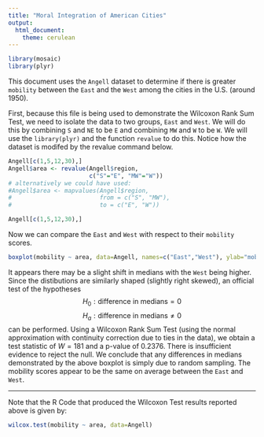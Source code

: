 ```yaml
---
title: "Moral Integration of American Cities"
output: 
  html_document:
    theme: cerulean
---
```


```r
library(mosaic)
library(plyr)
```

This document uses the `Angell` dataset to determine if there is greater `mobility` between the `East` and the `West` among the cities in the U.S. (around 1950).

First, because this file is being used to demonstrate the Wilcoxon Rank Sum Test, we need to isolate the data to two groups, `East` and `West`. We will do this by combining `S` and `NE` to be `E` and combining `MW` and `W` to be `W`. We will use the `library(plyr)` and the function `revalue` to do this. Notice how the dataset is modifed by the revalue command below.

```r
Angell[c(1,5,12,30),]
Angell$area <- revalue(Angell$region, 
                       c("S"="E", "MW"="W"))
# alternatively we could have used:
#Angell$area <- mapvalues(Angell$region, 
#                         from = c("S", "MW"), 
#                         to = c("E", "W"))
```

```r
Angell[c(1,5,12,30),]
```

Now we can compare the `East` and `West` with respect to their `mobility` scores.

```r
boxplot(mobility ~ area, data=Angell, names=c("East","West"), ylab="mobility score", col='gray', boxwex=.25)
```

It appears there may be a slight shift in medians with the `West` being higher. Since the distibutions are similarly shaped (slightly right skewed), an official test of the hypotheses
$$
  H_0: \text{difference in medians} = 0
$$
$$
  H_a: \text{difference in medians} \neq 0
$$
can be performed. Using a Wilcoxon Rank Sum Test (using the normal approximation with continuity correction due to ties in the data), we obtain a test statistic of $W = 181$ and a p-value of $0.2376$. There is insufficient evidence to reject the null. We conclude that any differences in medians demonstrated by the above boxplot is simply due to random sampling. The mobility scores appear to be the same on average between the `East` and `West`.

----

Note that the R Code that produced the Wilcoxon Test results reported above is given by:

```r
wilcox.test(mobility ~ area, data=Angell)
```




